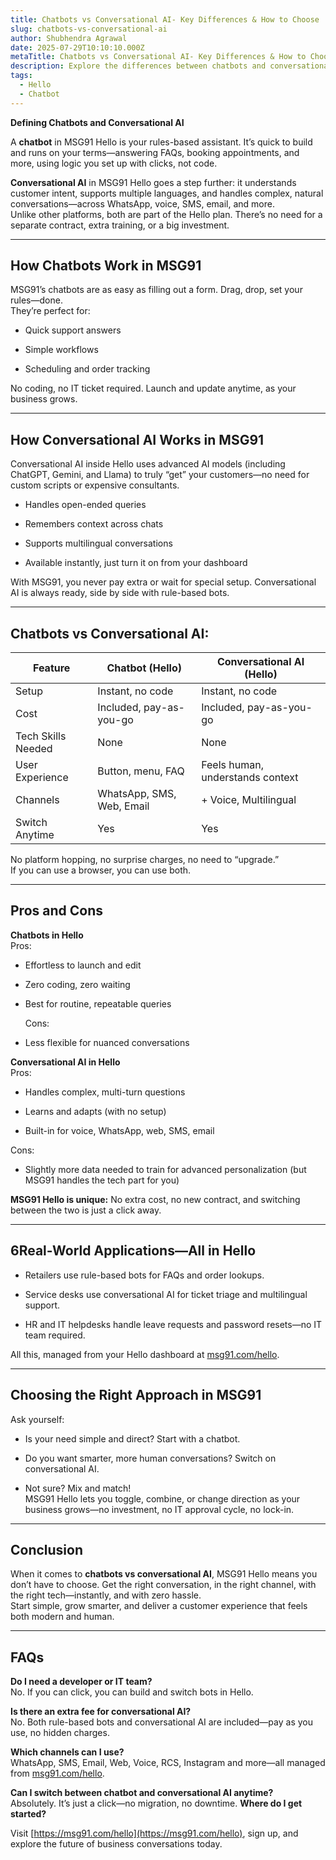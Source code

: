 ```yaml
---
title: Chatbots vs Conversational AI- Key Differences & How to Choose
slug: chatbots-vs-conversational-ai
author: Shubhendra Agrawal
date: 2025-07-29T10:10:10.000Z
metaTitle: Chatbots vs Conversational AI- Key Differences & How to Choose
description: Explore the differences between chatbots and conversational AI—see how MSG91 Hello gives you both, with no extra cost or coding required.
tags:
  - Hello
  - Chatbot
---
```


**Defining Chatbots and Conversational AI**

A **chatbot** in MSG91 Hello is your rules-based assistant. It’s quick to build and runs on your terms—answering FAQs, booking appointments, and more, using logic you set up with clicks, not code.

**Conversational AI** in MSG91 Hello goes a step further: it understands customer intent, supports multiple languages, and handles complex, natural conversations—across WhatsApp, voice, SMS, email, and more.  
 Unlike other platforms, both are part of the Hello plan. There’s no need for a separate contract, extra training, or a big investment.

---

## **How Chatbots Work in MSG91**

MSG91’s chatbots are as easy as filling out a form. Drag, drop, set your rules—done.  
 They’re perfect for:

* Quick support answers

* Simple workflows

* Scheduling and order tracking

No coding, no IT ticket required. Launch and update anytime, as your business grows.

---

## **How Conversational AI Works in MSG91**

Conversational AI inside Hello uses advanced AI models (including ChatGPT, Gemini, and Llama) to truly “get” your customers—no need for custom scripts or expensive consultants.

* Handles open-ended queries

* Remembers context across chats

* Supports multilingual conversations

* Available instantly, just turn it on from your dashboard

With MSG91, you never pay extra or wait for special setup. Conversational AI is always ready, side by side with rule-based bots.

---

## **Chatbots vs Conversational AI:**

<table class="min-w-full divide-y divide-gray-200 border border-gray-300 rounded-lg overflow-hidden my-6">
  <thead class="bg-gray-100">
    <tr>
      <th class="px-4 py-3 text-left text-sm font-semibold text-gray-700">Feature</th>
      <th class="px-4 py-3 text-left text-sm font-semibold text-gray-700">Chatbot (Hello)</th>
      <th class="px-4 py-3 text-left text-sm font-semibold text-gray-700">Conversational AI (Hello)</th>
    </tr>
  </thead>
  <tbody class="bg-white divide-y divide-gray-200">
    <tr>
      <td class="px-4 py-3 font-medium text-gray-800">Setup</td>
      <td class="px-4 py-3 text-gray-700">Instant, no code</td>
      <td class="px-4 py-3 text-gray-700">Instant, no code</td>
    </tr>
    <tr>
      <td class="px-4 py-3 font-medium text-gray-800">Cost</td>
      <td class="px-4 py-3 text-gray-700">Included, pay-as-you-go</td>
      <td class="px-4 py-3 text-gray-700">Included, pay-as-you-go</td>
    </tr>
    <tr>
      <td class="px-4 py-3 font-medium text-gray-800">Tech Skills Needed</td>
      <td class="px-4 py-3 text-gray-700">None</td>
      <td class="px-4 py-3 text-gray-700">None</td>
    </tr>
    <tr>
      <td class="px-4 py-3 font-medium text-gray-800">User Experience</td>
      <td class="px-4 py-3 text-gray-700">Button, menu, FAQ</td>
      <td class="px-4 py-3 text-gray-700">Feels human, understands context</td>
    </tr>
    <tr>
      <td class="px-4 py-3 font-medium text-gray-800">Channels</td>
      <td class="px-4 py-3 text-gray-700">WhatsApp, SMS, Web, Email</td>
      <td class="px-4 py-3 text-gray-700">+ Voice, Multilingual</td>
    </tr>
    <tr>
      <td class="px-4 py-3 font-medium text-gray-800">Switch Anytime</td>
      <td class="px-4 py-3 text-gray-700">Yes</td>
      <td class="px-4 py-3 text-gray-700">Yes</td>
    </tr>
  </tbody>
</table>

No platform hopping, no surprise charges, no need to “upgrade.”  
 If you can use a browser, you can use both.

---

##  **Pros and Cons**

**Chatbots in Hello**  
 Pros:

* Effortless to launch and edit

* Zero coding, zero waiting

* Best for routine, repeatable queries  
     
  Cons:

* Less flexible for nuanced conversations

**Conversational AI in Hello**  
 Pros:

* Handles complex, multi-turn questions

* Learns and adapts (with no setup)

* Built-in for voice, WhatsApp, web, SMS, email  
   

Cons:

* Slightly more data needed to train for advanced personalization (but MSG91 handles the tech part for you)

**MSG91 Hello is unique:** No extra cost, no new contract, and switching between the two is just a click away.

---

## **6Real-World Applications—All in Hello**

* Retailers use rule-based bots for FAQs and order lookups.

* Service desks use conversational AI for ticket triage and multilingual support.

* HR and IT helpdesks handle leave requests and password resets—no IT team required.

All this, managed from your Hello dashboard at [msg91.com/hello](https://msg91.com/hello).

---

## **Choosing the Right Approach in MSG91**

Ask yourself:

* Is your need simple and direct? Start with a chatbot.

* Do you want smarter, more human conversations? Switch on conversational AI.

* Not sure? Mix and match\!  
   MSG91 Hello lets you toggle, combine, or change direction as your business grows—no investment, no IT approval cycle, no lock-in.

---

## **Conclusion**

When it comes to **chatbots vs conversational AI**, MSG91 Hello means you don’t have to choose. Get the right conversation, in the right channel, with the right tech—instantly, and with zero hassle.  
 Start simple, grow smarter, and deliver a customer experience that feels both modern and human.

---

## **FAQs**

**Do I need a developer or IT team?**  
 No. If you can click, you can build and switch bots in Hello.

**Is there an extra fee for conversational AI?**  
 No. Both rule-based bots and conversational AI are included—pay as you use, no hidden charges.

**Which channels can I use?**  
 WhatsApp, SMS, Email, Web, Voice, RCS, Instagram and more—all managed from [msg91.com/hello](https://msg91.com/hello).

**Can I switch between chatbot and conversational AI anytime?**  
 Absolutely. It’s just a click—no migration, no downtime. **Where do I get started?**  
   
Visit [https://msg91.com/hello](https://msg91.com/hello), sign up, and explore the future of business conversations today.

